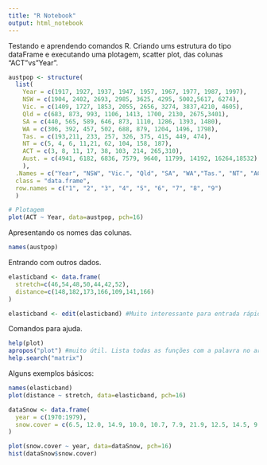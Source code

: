 ```yaml
---
title: "R Notebook"
output: html_notebook
---
```

Testando e aprendendo comandos R.
Criando ums estrutura do tipo dataFrame e executando uma plotagem, scatter plot, das colunas "ACT"vs"Year".
```r

austpop <- structure(
  list(
    Year = c(1917, 1927, 1937, 1947, 1957, 1967, 1977, 1987, 1997),
    NSW = c(1904, 2402, 2693, 2985, 3625, 4295, 5002,5617, 6274),
    Vic. = c(1409, 1727, 1853, 2055, 2656, 3274, 3837,4210, 4605), 
    Qld = c(683, 873, 993, 1106, 1413, 1700, 2130, 2675,3401),
    SA = c(440, 565, 589, 646, 873, 1110, 1286, 1393, 1480),
    WA = c(306, 392, 457, 502, 688, 879, 1204, 1496, 1798),
    Tas. = c(193,211, 233, 257, 326, 375, 415, 449, 474),
    NT = c(5, 4, 6, 11,21, 62, 104, 158, 187),
    ACT = c(3, 8, 11, 17, 38, 103, 214, 265,310),
    Aust. = c(4941, 6182, 6836, 7579, 9640, 11799, 14192, 16264,18532)
    ),
  .Names = c("Year", "NSW", "Vic.", "Qld", "SA", "WA","Tas.", "NT", "ACT", "Aust."),
  class = "data.frame",
  row.names = c("1", "2", "3", "4", "5", "6", "7", "8", "9")
  )

# Plotagem
plot(ACT ~ Year, data=austpop, pch=16)


```

Apresentando os nomes das colunas.
```r
names(austpop)
```

Entrando com outros dados.

```r

elasticband <- data.frame(
  stretch=c(46,54,48,50,44,42,52),
  distance=c(148,182,173,166,109,141,166)
)

elasticband <- edit(elasticband) #Muito interessante para entrada rápida e manual

```

Comandos para ajuda.

```r

help(plot)
apropos("plot") #muito útil. Lista todas as funções com a palavra no argumento.
help.search("matrix")
```


Alguns exemplos básicos:

```r
names(elasticband)
plot(distance ~ stretch, data=elasticband, pch=16)

```




```r

dataSnow <- data.frame(
  year = c(1970:1979),
  snow.cover = c(6.5, 12.0, 14.9, 10.0, 10.7, 7.9, 21.9, 12.5, 14.5, 9.2)
)

plot(snow.cover ~ year, data=dataSnow, pch=16)
hist(dataSnow$snow.cover)
```


















